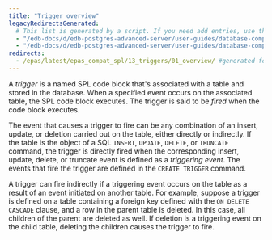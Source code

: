 ```yaml
---
title: "Trigger overview"
legacyRedirectsGenerated:
  # This list is generated by a script. If you need add entries, use the `legacyRedirects` key.
  - "/edb-docs/d/edb-postgres-advanced-server/user-guides/database-compatibility-for-oracle-developers-guide/9.6/Database_Compatibility_for_Oracle_Developers_Guide_v9.6.1.083.html"
  - "/edb-docs/d/edb-postgres-advanced-server/user-guides/database-compatibility-for-oracle-developers-guide/9.5/Database_Compatibility_for_Oracle_Developers_Guide.1.177.html"
redirects:
  - /epas/latest/epas_compat_spl/13_triggers/01_overview/ #generated for docs/epas/reorg-role-use-case-mode
---
```


<div id="overview" class="registered_link"></div>

A *trigger* is a named SPL code block that's associated with a table and stored in the database. When a specified event occurs on the associated table, the SPL code block executes. The trigger is said to be *fired* when the code block executes.

The event that causes a trigger to fire can be any combination of an insert, update, or deletion carried out on the table, either directly or indirectly. If the table is the object of a SQL `INSERT`, `UPDATE`, `DELETE`, or `TRUNCATE` command, the trigger is directly fired when the corresponding insert, update, delete, or truncate event is defined as a *triggering event*. The events that fire the trigger are defined in the `CREATE TRIGGER` command.

A trigger can fire indirectly if a triggering event occurs on the table as a result of an event initiated on another table. For example, suppose a trigger is defined on a table containing a foreign key defined with the `ON DELETE CASCADE` clause, and a row in the parent table is deleted. In this case, all children of the parent are deleted as well. If deletion is a triggering event on the child table, deleting the children causes the trigger to fire.
